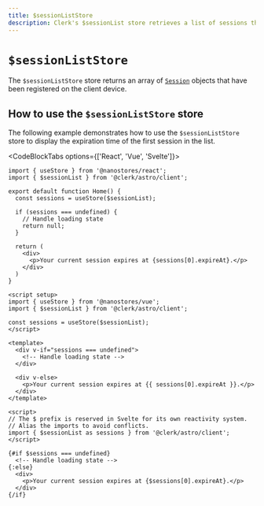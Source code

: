 ```yaml
---
title: $sessionListStore
description: Clerk's $sessionList store retrieves a list of sessions that have been registered on the client device.
---
```


# `$sessionListStore`

The `$sessionListStore` store returns an array of [`Session`](https://clerk.com/docs/references/javascript/session) objects that have been registered on the client device.

## How to use the `$sessionListStore` store

The following example demonstrates how to use the `$sessionListStore` store to display the expiration time of the first session in the list.

<CodeBlockTabs options={['React', 'Vue', 'Svelte']}>
  ```tsx {{ prettier: false, filename: 'session-list.tsx' }}
  import { useStore } from '@nanostores/react';
  import { $sessionList } from '@clerk/astro/client';

  export default function Home() {
    const sessions = useStore($sessionList);

    if (sessions === undefined) {
      // Handle loading state
      return null;
    }

    return (
      <div>
        <p>Your current session expires at {sessions[0].expireAt}.</p>
      </div>
    )
  }
  ```

  ```vue {{ prettier: false, filename: 'session-list.vue' }}
  <script setup>
  import { useStore } from '@nanostores/vue';
  import { $sessionList } from '@clerk/astro/client';

  const sessions = useStore($sessionList);
  </script>

  <template>
    <div v-if="sessions === undefined">
      <!-- Handle loading state -->
    </div>

    <div v-else>
      <p>Your current session expires at {{ sessions[0].expireAt }}.</p>
    </div>
  </template>
  ```

  ```svelte {{ prettier: false, filename: 'session-list.svelte' }}
  <script>
  // The $ prefix is reserved in Svelte for its own reactivity system.
  // Alias the imports to avoid conflicts.
  import { $sessionList as sessions } from '@clerk/astro/client';
  </script>

  {#if $sessions === undefined}
    <!-- Handle loading state -->
  {:else}
    <div>
      <p>Your current session expires at {$sessions[0].expireAt}.</p>
    </div>
  {/if}
  ```
</CodeBlockTabs>
